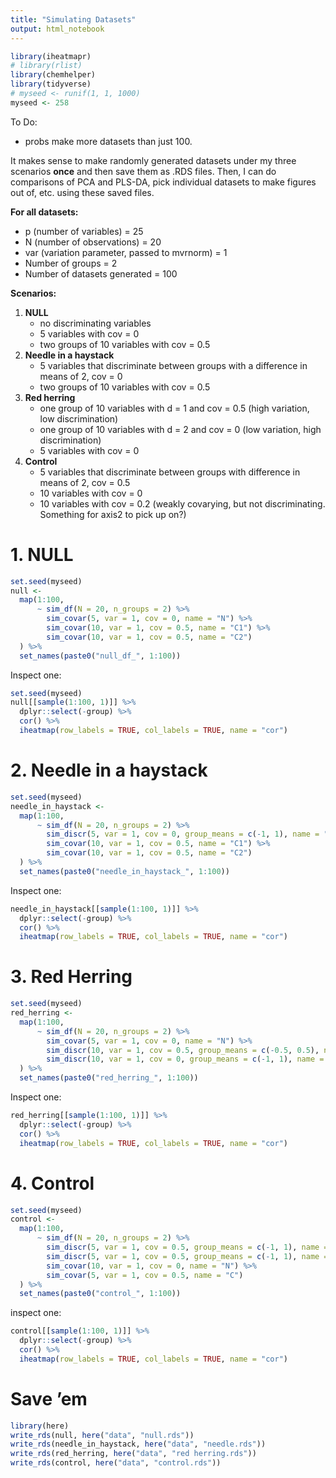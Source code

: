 ```yaml
---
title: "Simulating Datasets"
output: html_notebook
---
```

```r
library(iheatmapr)
# library(rlist)
library(chemhelper)
library(tidyverse)
# myseed <- runif(1, 1, 1000)
myseed <- 258
```

To Do:

- probs make more datasets than just 100.


It makes sense to make randomly generated datasets under my three scenarios **once** and then save them as .RDS files.  Then, I can do comparisons of PCA and PLS-DA, pick individual datasets to make figures out of, etc. using these saved files.

**For all datasets:**

 - p (number of variables) = 25
 - N (number of observations) = 20
 - var (variation parameter, passed to mvrnorm) = 1
 - Number of groups = 2
 - Number of datasets generated = 100
 
**Scenarios:**

1. **NULL**
    - no discriminating variables
    - 5 variables with cov = 0
    - two groups of 10 variables with cov = 0.5
  
2. **Needle in a haystack**
    - 5 variables that discriminate between groups with a difference in means of 2, cov = 0
    - two groups of 10 variables with cov = 0.5
  
3. **Red herring**
    - one group of 10 variables with d = 1 and cov = 0.5 (high variation, low discrimination)
    - one group of 10 variables with d = 2 and cov = 0 (low variation, high discrimination)
    - 5 variables with cov = 0
    
4. **Control**
    - 5 variables that discriminate between groups with difference in means of 2, cov = 0.5
    - 10 variables with cov = 0
    - 10 variables with cov = 0.2 (weakly covarying, but not discriminating.  Something for axis2 to pick up on?)

# 1. NULL

```r
set.seed(myseed)
null <-
  map(1:100,
      ~ sim_df(N = 20, n_groups = 2) %>% 
        sim_covar(5, var = 1, cov = 0, name = "N") %>% 
        sim_covar(10, var = 1, cov = 0.5, name = "C1") %>% 
        sim_covar(10, var = 1, cov = 0.5, name = "C2")
  ) %>%
  set_names(paste0("null_df_", 1:100))
```

Inspect one:

```r
set.seed(myseed)
null[[sample(1:100, 1)]] %>%
  dplyr::select(-group) %>% 
  cor() %>% 
  iheatmap(row_labels = TRUE, col_labels = TRUE, name = "cor")
```

# 2. Needle in a haystack

```r
set.seed(myseed)
needle_in_haystack <-
  map(1:100,
      ~ sim_df(N = 20, n_groups = 2) %>% 
        sim_discr(5, var = 1, cov = 0, group_means = c(-1, 1), name = "D") %>% 
        sim_covar(10, var = 1, cov = 0.5, name = "C1") %>% 
        sim_covar(10, var = 1, cov = 0.5, name = "C2")
  ) %>%
  set_names(paste0("needle_in_haystack_", 1:100))
```

Inspect one:

```r
needle_in_haystack[[sample(1:100, 1)]] %>%
  dplyr::select(-group) %>% 
  cor() %>% 
  iheatmap(row_labels = TRUE, col_labels = TRUE, name = "cor")
```

# 3. Red Herring

```r
set.seed(myseed)
red_herring <-
  map(1:100,
      ~ sim_df(N = 20, n_groups = 2) %>% 
        sim_covar(5, var = 1, cov = 0, name = "N") %>% 
        sim_discr(10, var = 1, cov = 0.5, group_means = c(-0.5, 0.5), name = "highcov") %>% 
        sim_discr(10, var = 1, cov = 0, group_means = c(-1, 1), name = "lowcov")
  ) %>%
  set_names(paste0("red_herring_", 1:100))
```

Inspect one:

```r
red_herring[[sample(1:100, 1)]] %>%
  dplyr::select(-group) %>% 
  cor() %>% 
  iheatmap(row_labels = TRUE, col_labels = TRUE, name = "cor")
```

# 4. Control
```r
set.seed(myseed)
control <-
  map(1:100,
      ~ sim_df(N = 20, n_groups = 2) %>% 
        sim_discr(5, var = 1, cov = 0.5, group_means = c(-1, 1), name = "D1") %>% 
        sim_discr(5, var = 1, cov = 0.5, group_means = c(-1, 1), name = "D2") %>% 
        sim_covar(10, var = 1, cov = 0, name = "N") %>% 
        sim_covar(5, var = 1, cov = 0.5, name = "C")
  ) %>%
  set_names(paste0("control_", 1:100))
```

inspect one:

```r
control[[sample(1:100, 1)]] %>%
  dplyr::select(-group) %>% 
  cor() %>% 
  iheatmap(row_labels = TRUE, col_labels = TRUE, name = "cor")
```


# Save 'em
```r
library(here)
write_rds(null, here("data", "null.rds"))
write_rds(needle_in_haystack, here("data", "needle.rds"))
write_rds(red_herring, here("data", "red herring.rds"))
write_rds(control, here("data", "control.rds"))
```


